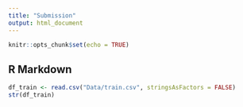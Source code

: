 ```yaml
---
title: "Submission"
output: html_document
---
```


```r
knitr::opts_chunk$set(echo = TRUE)
```

## R Markdown
```r
df_train <- read.csv("Data/train.csv", stringsAsFactors = FALSE)
str(df_train)

```


